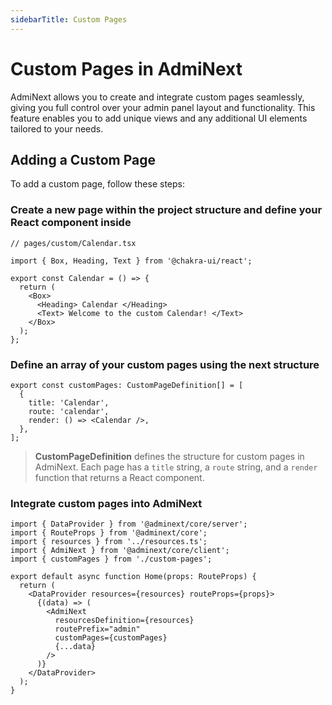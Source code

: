 ```yaml
---
sidebarTitle: Custom Pages
---
```



# Custom Pages in AdmiNext

AdmiNext allows you to create and integrate custom pages seamlessly, giving you full control over your admin panel layout and functionality.
This feature enables you to add unique views and any additional UI elements tailored to your needs.

## Adding a Custom Page

To add a custom page, follow these steps:

<Steps>

### Create a new page within the project structure and define your React component inside

```tsx
// pages/custom/Calendar.tsx

import { Box, Heading, Text } from '@chakra-ui/react';

export const Calendar = () => {
  return (
    <Box>
      <Heading> Calendar </Heading>
      <Text> Welcome to the custom Calendar! </Text>
    </Box>
  );
};
```

### Define an array of your custom pages using the next structure

```tsx
export const customPages: CustomPageDefinition[] = [
  {
    title: 'Calendar',
    route: 'calendar',
    render: () => <Calendar />,
  },
];
```

> **CustomPageDefinition** defines the structure for custom pages in AdmiNext.
> Each page has a `title` string, a `route` string, and a `render` function that returns a React component.

### Integrate custom pages into AdmiNext

```tsx {5, 14}
import { DataProvider } from '@adminext/core/server';
import { RouteProps } from '@adminext/core';
import { resources } from '../resources.ts';
import { AdmiNext } from '@adminext/core/client';
import { customPages } from './custom-pages';

export default async function Home(props: RouteProps) {
  return (
    <DataProvider resources={resources} routeProps={props}>
      {(data) => (
        <AdmiNext
          resourcesDefinition={resources}
          routePrefix="admin"
          customPages={customPages}
          {...data}
        />
      )}
    </DataProvider>
  );
}
```

</Steps>
